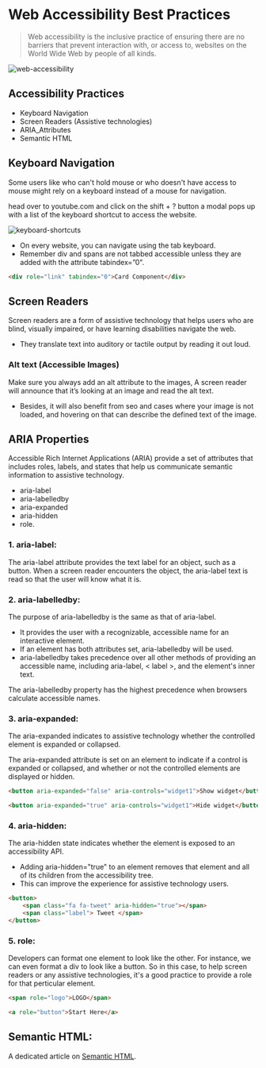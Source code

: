 # Web Accessibility Best Practices

> Web accessibility is the inclusive practice of ensuring there are no barriers that prevent interaction with, or access to, websites on the World Wide Web by people of all kinds.

![web-accessibility](/web-accessibilty.png)

## Accessibility Practices

-   Keyboard Navigation
-   Screen Readers (Assistive technologies)
-   ARIA_Attributes
-   Semantic HTML

## Keyboard Navigation

Some users like who can't hold mouse or who doesn't have access to mouse might rely on a keyboard instead of a mouse for navigation.

head over to youtube.com and click on the shift + ? button a modal pops up with a list of the keyboard shortcut to access the website.

![keyboard-shortcuts](/keyboard-shortcuts.png)

-   On every website, you can navigate using the tab keyboard.
-   Remember div and spans are not tabbed accessible unless they are added with the attribute tabindex=”0".

```html
<div role="link" tabindex="0">Card Component</div>
```

## Screen Readers

Screen readers are a form of assistive technology that helps users who are blind, visually impaired, or have learning disabilities navigate the web.

-   They translate text into auditory or tactile output by reading it out loud.

### Alt text (Accessible Images)

Make sure you always add an alt attribute to the images, A screen reader will announce that it’s looking at an image and read the alt text.

-   Besides, it will also benefit from seo and cases where your image is not loaded, and hovering on that can describe the defined text of the image.

## ARIA Properties

Accessible Rich Internet Applications (ARIA) provide a set of attributes that includes roles, labels, and states that help us communicate semantic information to assistive technology.

-   aria-label
-   aria-labelledby
-   aria-expanded
-   aria-hidden
-   role.

### 1. aria-label:

The aria-label attribute provides the text label for an object, such as a button. When a screen reader encounters the object, the aria-label text is read so that the user will know what it is.

### 2. aria-labelledby:

The purpose of aria-labelledby is the same as that of aria-label.

-   It provides the user with a recognizable, accessible name for an interactive element.
-   If an element has both attributes set, aria-labelledby will be used.
-   aria-labelledby takes precedence over all other methods of providing an accessible name, including aria-label, < label >, and the element's inner text.

The aria-labelledby property has the highest precedence when browsers calculate accessible names.

### 3. aria-expanded:

The aria-expanded indicates to assistive technology whether the controlled element is expanded or collapsed.

The aria-expanded attribute is set on an element to indicate if a control is expanded or collapsed, and whether or not the controlled elements are displayed or hidden.

```html
<button aria-expanded="false" aria-controls="widget1">Show widget</button>
```

```html
<button aria-expanded="true" aria-controls="widget1">Hide widget</button>
```

### 4. aria-hidden:

The aria-hidden state indicates whether the element is exposed to an accessibility API.

-   Adding aria-hidden="true" to an element removes that element and all of its children from the accessibility tree.
-   This can improve the experience for assistive technology users.

```html
<button>
    <span class="fa fa-tweet" aria-hidden="true"></span>
    <span class="label"> Tweet </span>
</button>
```

### 5. role:

Developers can format one element to look like the other. For instance, we can even format a div to look like a button. So in this case, to help screen readers or any assistive technologies, it's a good practice to provide a role for that perticular element.

```html
<span role="logo">LOGO</span>

<a role="button">Start Here</a>
```

## Semantic HTML:

A dedicated article on [Semantic HTML](/blogs/semantic-html-and-seo?title=Semantic%20HTML%20and%20SEO&topic=HTML&date=30%20April%202024).
